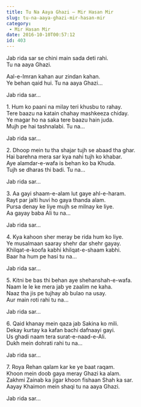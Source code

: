 ```yaml
---
title: Tu Na Aaya Ghazi – Mir Hasan Mir
slug: tu-na-aaya-ghazi-mir-hasan-mir
category:
 - Mir Hasan Mir
date: 2016-10-10T00:57:12
id: 403
---
```


<p>Jab rida sar se chini main sada deti rahi.<br />
Tu na aaya Ghazi.</p>
<p>Aal-e-Imran kahan aur zindan kahan.<br />
Ye behan qaid hui. Tu na aaya Ghazi…</p>
<p>Jab rida sar…</p>
<p>1. Hum ko paani na milay teri khusbu to rahay.<br />
Tere baazu na katain chahay mashkeeza chiday.<br />
Ye magar ho na saka tere baazu hain juda.<br />
Mujh pe hai tashnalabi. Tu na…</p>
<p>Jab rida sar…</p>
<p>2. Dhoop mein tu tha shajar tujh se abaad tha ghar.<br />
Hai barehna mera sar kya nahi tujh ko khabar.<br />
Aye alamdar-e-wafa is behan ko ba Khuda.<br />
Tujh se dharas thi badi. Tu na…</p>
<p>Jab rida sar…</p>
<p>3. Aa gayi shaam-e-alam lut gaye ahl-e-haram.<br />
Rayt par jalti huvi ho gaya thanda alam.<br />
Pursa denay ke liye mujh se milnay ke liye.<br />
Aa gayay baba Ali tu na…</p>
<p>Jab rida sar…</p>
<p>4. Kya kahoon sher meray be rida hum ko liye.<br />
Ye musalmaan saaray shehr dar shehr gayay.<br />
Khilqat-e-koofa kabhi khilqat-e-shaam kabhi.<br />
Baar ha hum pe hasi tu na…</p>
<p>Jab rida sar…</p>
<p>5. Kitni be bas thi behan aye shehanshah-e-wafa.<br />
Naam le le ke mera jab ye zaalim ne kaha.<br />
Naaz tha jis pe tujhay ab bulao na usay.<br />
Aur main roti rahi tu na…</p>
<p>Jab rida sar…</p>
<p>6. Qaid khanay mein qaza jab Sakina ko mili.<br />
Dekay kurtay ka kafan bachi dafnaayi gayi.<br />
Us ghadi naam tera surat-e-naad-e-Ali.<br />
Dukh mein dohrati rahi tu na…</p>
<p>Jab rida sar…</p>
<p>7. Roya Rehan qalam kar ke ye baat raqam.<br />
Khoon mein doob gaya meray Ghazi ka alam.<br />
Zakhmi Zainab ka jigar khoon fishaan Shah ka sar.<br />
Aayay Khaimon mein shaqi tu na aaya Ghazi.</p>
<p>Jab rida sar…</p>